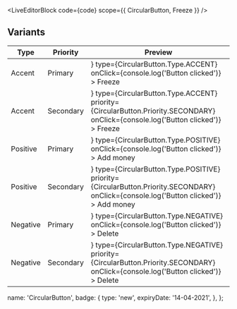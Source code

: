 
<LiveEditorBlock code={code} scope={{ CircularButton, Freeze }} />
<GeneratePropsTable componentName="CircularButton" />

## Variants

<div className="scroll-table">
  <table className="docs-table table">
    <thead>
      <tr>
        <th>Type</th>
        <th>Priority</th>
        <th>Preview</th>
      </tr>
    </thead>
    <tbody>
      <tr>
        <td>Accent</td>
        <td>Primary</td>
        <td>
          <CircularButton
            icon={<Freeze />}
            type={CircularButton.Type.ACCENT}
            onClick={console.log('Button clicked')}
          >
            Freeze
          </CircularButton>
        </td>
      </tr>
      <tr>
        <td>Accent</td>
        <td>Secondary</td>
        <td>
          <CircularButton
            icon={<Freeze />}
            type={CircularButton.Type.ACCENT}
            priority={CircularButton.Priority.SECONDARY}
            onClick={console.log('Button clicked')}
          >
            Freeze
          </CircularButton>
        </td>
      </tr>
      <tr>
        <td>Positive</td>
        <td>Primary</td>
        <td>
          <CircularButton
            icon={<Plus />}
            type={CircularButton.Type.POSITIVE}
            onClick={console.log('Button clicked')}
          >
            Add money
          </CircularButton>
        </td>
      </tr>
      <tr>
        <td>Positive</td>
        <td>Secondary</td>
        <td>
          <CircularButton
            icon={<Plus />}
            type={CircularButton.Type.POSITIVE}
            priority={CircularButton.Priority.SECONDARY}
            onClick={console.log('Button clicked')}
          >
            Add money
          </CircularButton>
        </td>
      </tr>
      <tr>
        <td>Negative</td>
        <td>Primary</td>
        <td>
          <CircularButton
            icon={<Bin />}
            type={CircularButton.Type.NEGATIVE}
            onClick={console.log('Button clicked')}
          >
            Delete
          </CircularButton>
        </td>
      </tr>
      <tr>
        <td>Negative</td>
        <td>Secondary</td>
        <td>
          <CircularButton
            icon={<Bin />}
            type={CircularButton.Type.NEGATIVE}
            priority={CircularButton.Priority.SECONDARY}
            onClick={console.log('Button clicked')}
          >
            Delete
          </CircularButton>
        </td>
      </tr>
    </tbody>
  </table>
</div>

  name: 'CircularButton',
  badge: {
    type: 'new',
    expiryDate: '14-04-2021',
  },
};

